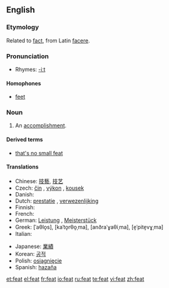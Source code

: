 ==English==

===Etymology===
Related to [[fact]], from Latin [[facere]].

===Pronunciation===
*Rhymes: [[Rhymes:English:-iːt|-iːt]]

====Homophones====
* [[feet]]

===Noun===
{{en-noun}}

# An [[accomplishment]].

====Derived terms====
* [[that's no small feat]]

====Translations====
{{top}}
* Chinese: [[技藝]], [[技艺]]
* Czech: [[čin]] {{m}}, [[výkon]] {{m}}, [[kousek]] {{m}}
* Danish: {{t-|da|præstation|c}}
* Dutch: [[prestatie]] {{f}}, [[verwezenlijking]] {{f}}
* Finnish: {{t-|fi|saavutus}}
* French: {{t+|fr|exploit|m}}
* German: [[Leistung]] {{f}}, [[Meisterstück]] {{n}}
* Greek: {{t|el|άθλος|m|sc=Grek}} [ˈaθlo̞s], {{t|el|κατόρθωμα|n|sc=Grek}} [kaˈto̞rθo̞ˌma], {{t|el|ανδραγάθημα|n|sc=Grek}} [anðraˈɣaθiˌma], {{t|el|επίτευγμα|n|sc=Grek}} [e̞ˈpite̞vɣˌma]
* Italian: {{t+|it|abilità|f}}
{{mid}}
* Japanese: [[業績]]
* Korean: [[공적]]
* Polish: [[osiągnięcie]]
* Spanish: [[hazaña]] {{f}}
{{bottom}}

[[et:feat]]
[[el:feat]]
[[fr:feat]]
[[io:feat]]
[[ru:feat]]
[[te:feat]]
[[vi:feat]]
[[zh:feat]]